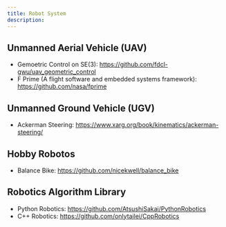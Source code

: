 ```yaml
---
title: Robot System
description: 
---
```


## Unmanned Aerial Vehicle (UAV)

* Gemoetric Control on SE(3): https://github.com/fdcl-gwu/uav_geometric_control
* F Prime (A flight software and embedded systems framework): https://github.com/nasa/fprime

## Unmanned Ground Vehicle (UGV)

* Ackerman Steering: https://www.xarg.org/book/kinematics/ackerman-steering/

## Hobby Robotos

* Balance Bike: https://github.com/nicekwell/balance_bike

## Robotics Algorithm Library

* Python Robotics: https://github.com/AtsushiSakai/PythonRobotics
* C++ Robotics: https://github.com/onlytailei/CppRobotics